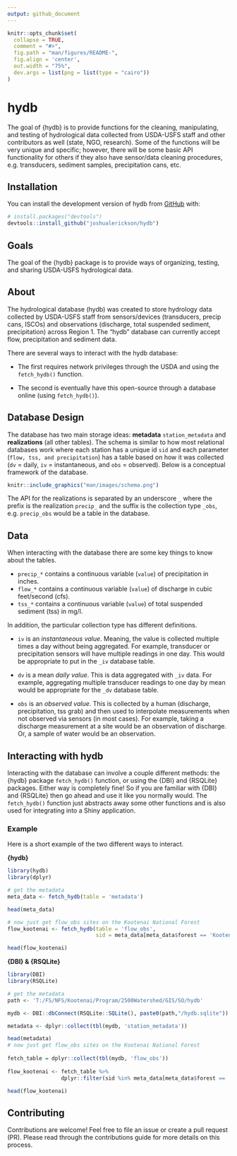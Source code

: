 ```yaml
---
output: github_document
---
```


<!-- README.md is generated from README.Rmd. Please edit that file -->

```r
knitr::opts_chunk$set(
  collapse = TRUE,
  comment = "#>",
  fig.path = "man/figures/README-",
  fig.align = 'center',
  out.width = "75%",
  dev.args = list(png = list(type = "cairo"))
)
```

# hydb

<!-- badges: start -->
<!-- badges: end -->

The goal of {hydb} is to provide functions for the cleaning, manipulating, and testing of hydrological data collected from USDA-USFS staff and other contributors as well (state, NGO, research). Some of the functions will be very unique and specific; however, there will be some basic API functionality for others if they also have sensor/data cleaning procedures, e.g. transducers, sediment samples, precipitation cans, etc.  

## Installation

You can install the development version of hydb from [GitHub](https://github.com/) with:

``` r
# install.packages("devtools")
devtools::install_github("joshualerickson/hydb")
```  

## Goals  

The goal of the {hydb} package is to provide ways of organizing, testing, and sharing USDA-USFS hydrological data.  

## About  

The hydrological database (hydb) was created to store hydrology data collected by USDA-USFS staff from sensors/devices (transducers, precip cans, ISCOs) and observations (discharge, total suspended sediment, precipitation) across Region 1. The "hydb" database can currently accept flow, precipitation and sediment data.  

There are several ways to interact with the hydb database:

* The first requires network privileges through the USDA and using the `fetch_hydb()` function.  

* The second is eventually have this open-source through a database online (using `fetch_hydb()`).  
 
## Database Design  

The database has two main storage ideas: **metadata** `station_metadata` and **realizations** (all other tables). The schema is similar to how most relational databases work where each station has a unique id `sid` and each parameter (`flow, tss, and precipitation`) has a table based on how it was collected (`dv` = daily, `iv` = instantaneous, and `obs` = observed). Below is a conceptual framework of the database.  

```r
knitr::include_graphics("man/images/schema.png")
```

The API for the realizations is separated by an underscore `_` where the prefix is the realization `precip_` and the suffix is the collection type `_obs`, e.g. `precip_obs` would be a table in the database.    

## Data  

When interacting with the database there are some key things to know about the tables. 

* `precip_*` contains a continuous variable (`value`) of precipitation in inches.  
* `flow_*` contains a continuous variable (`value`) of discharge in cubic feet/second (cfs).
* `tss_*` contains a continuous variable (`value`) of total suspended sediment (tss) in mg/l.  

In addition, the particular collection type has different definitions.  

* `iv` is an *instantaneous value*. Meaning, the value is collected multiple times a day without being aggregated. For example, transducer or precipitation sensors will have multiple readings in one day. This would be appropriate to put in the `_iv` database table.  

* `dv` is a mean *daily value*. This is data aggregated with `_iv` data. For example, aggregating multiple transducer readings to one day by mean would be appropriate for the `_dv` database table.  

* `obs` is an *observed value*. This is collected by a human (discharge, precipitation, tss grab) and then used to interpolate measurements when not observed via sensors (in most cases). For example, taking a discharge measurement at a site would be an observation of discharge. Or, a sample of water would be an observation.  

## Interacting with hydb  

Interacting with the database can involve a couple different methods: the {hydb} package `fetch_hydb()` function, or using the {DBI} and {RSQLite} packages. Either way is completely fine! So if you are familiar with {DBI} and {RSQLite} then go ahead and use it like you normally would. The `fetch_hydb()` function just abstracts away some other functions and is also used for integrating into a Shiny application.  

### Example  

Here is a short example of the two different ways to interact.  

**{hydb}**  

```r
library(hydb)
library(dplyr)

# get the metadata
meta_data <- fetch_hydb(table = 'metadata')

head(meta_data)

# now just get flow_obs sites on the Kootenai National Forest
flow_kootenai <- fetch_hydb(table = 'flow_obs',
                            sid = meta_data[meta_data$forest == 'Kootenai',]$sid)

head(flow_kootenai)
```

**{DBI} & {RSQLite}**  

```r
library(DBI)
library(RSQLite)

# get the metadata
path <- 'T:/FS/NFS/Kootenai/Program/2500Watershed/GIS/SO/hydb'

mydb <- DBI::dbConnect(RSQLite::SQLite(), paste0(path,"/hydb.sqlite"))

metadata <- dplyr::collect(tbl(mydb, 'station_metadata'))

head(metadata)
# now just get flow_obs sites on the Kootenai National Forest
    
fetch_table = dplyr::collect(tbl(mydb, 'flow_obs'))               
                           
flow_kootenai <- fetch_table %>%
                 dplyr::filter(sid %in% meta_data[meta_data$forest == 'Kootenai',]$sid)

head(flow_kootenai)
```


## Contributing  

Contributions are welcome! Feel free to file an issue or create a pull request (PR). Please read through the contributions guide for more details on this process.  






